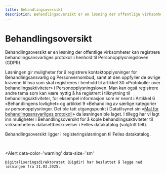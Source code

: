```yaml
---
title: Behandlingsoversikt
description: Behandlingsoversikt er en løsning der offentlige virksomheter kan registrere behandlingsansvarliges protokoll i henhold til Personopplysningsloven (GDPR).
---
```


# Behandlingsoversikt

Behandlingsoversikt er en løsning der offentlige virksomheter kan registrere behandlingsansvarliges protokoll i henhold til Personopplysningsloven (GDPR).

Løsningen gir muligheter for å registrere kontaktopplysninger for Behandlingsansvarlig og Personvernombud, samt at den oppfyller de øvrige kravene til hva som skal registreres i henhold til artikkel 30 «Protokoller over behandlingsaktiviteter» i Personopplysningsloven. Man kan også registrere andre tema som kan være nyttig å ha registrert i tilknytning til behandlingsaktiviteter, for eksempel informasjon som er nevnt i Artikkel 6 «Behandlingens lovlighet» og artikkel 9 «Behandling av særlige kategorier av personopplysninger. Det ble tatt utgangspunkt i Datatilsynet sin «[Mal for behandlingsansvarliges protokoll](https://www.datatilsynet.no/rettigheter-og-plikter/virksomhetenes-plikter/protokoll-over-behandlingsaktiviteter/)» da løsningen ble laget. I tillegg har vi lagt inn muligheter i Behandlingsoversikt for å kople behandlingsaktiviteter til virksomhetens datasettbeskrivelser i Felles datakatalog (valgfritt felt).

Behandlingsoversikt ligger i registeringsløsningen til Felles datakatalog.

&nbsp;

<Alert
    data-color='warning'
    data-size='sm'
>
    Digitaliseringsdirektoratet (Digdir) har besluttet å legge ned løsningen fra 31.03.2025.
</Alert>

